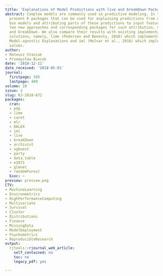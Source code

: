 ```yaml
---
title: 'Explanations of Model Predictions with live and breakDown Packages '
abstract: Complex models are commonly used in predictive modeling. In this paper we
  present R packages that can be used for explaining predictions from complex black
  box models and attributing parts of these predictions to input features. We introduce
  two new approaches and corresponding packages for such attribution, namely live
  and breakDown. We also compare their results with existing implementations of state-of-the-art
  solutions, namely, lime (Pedersen and Benesty, 2018) which implements Locally Interpretable
  Model-agnostic Explanations and iml (Molnar et al., 2018) which implements Shapley
  values.
author:
- Mateusz Staniak
- Przemysław Biecek
date: '2018-12-11'
date_received: '2018-05-01'
journal:
  firstpage: 395
  lastpage: 409
volume: 10
issue: 2
slug: RJ-2018-072
packages:
  cran:
  - pdp
  - lime
  - caret
  - mlr
  - DALEX
  - iml
  - live
  - breakDown
  - archivist
  - xgboost
  - party
  - data.table
  - e1071
  - glmnet
  - randomForest
  bioc: ~
preview: preview.png
CTV:
- MachineLearning
- Environmetrics
- HighPerformanceComputing
- Multivariate
- Survival
- Cluster
- Distributions
- Finance
- MissingData
- ModelDeployment
- Psychometrics
- ReproducibleResearch
output:
  rjtools::rjournal_web_article:
    self_contained: no
    toc: no
    legacy_pdf: yes

---
```

